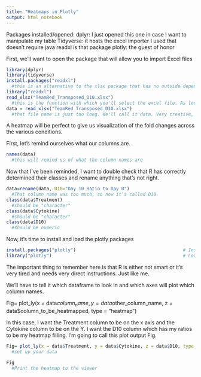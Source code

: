 ```yaml
---
title: "Heatmaps in Plotly"
output: html_notebook
---
```

Packages installed/opened:
  dplyr: I just opened this one in case I want to manipulate my table
  Tidyverse: it hosts the excel importer I used that doesn't require java
    readxl is that package
  plotly: the guest of honor
  


First, we'll want to open the package that will allow you to import Excel files
```r
library(dplyr)
library(tidyverse)
install.packages("readxl")
  #this is an alternative to the xlsx package that has no outside dependencies such as JAVA
library("readxl")
read_xlsx("TeamRed_Transposed_D10.xlsx")
  #this is the function with which you'll select the excel file. As long as it is in your working director, it will find it.
data = read_xlsx("TeamRed_Transposed_D10.xlsx")
  #that file name is just too long. We'll call it data. Very creative, I know.
```
 A heatmap will be perfect to give us visualization of the fold changes across the various conditions.

First, let's remind ourselves what our columns are.
```r
names(data) 
  #this will remind us of what the column names are

```
Now that I've been reminded, I want to double check that R has correctly determined their classes and rename anything that's not right.
```r
data=rename(data, D10="Day 10 Ratio to Day 0")
  #That column name was too much, so now it's called D10
class(data$Treatment)
  #should be "character"
class(data$Cytokine)
  #should be "character"
class(data$D10)
  #should be numeric


```

Now, it's time to install and load the plotly packages
```r
install.packages("plotly")                                        # Install plotly package
library("plotly")                                                 # Load plotly package

```
The important thing to remember here is that R is either not smart or it's very tired and needs very direct instructions. Just like me. 

We'll have to tell it which dataframe to look in and which axes will plot which column names.

Fig= plot_ly(x = data$column_name, y = data$other_column_name, z = data$column_to_be_heatmapped, type = "heatmap")

In this case, I want the Treatment column to be on the x axis and the Cytokine column to be on the Y. I want the D10 column which has my ratios to be my heatmap filling.
I'm going to call this plot output Fig.
```r
Fig= plot_ly(x = data$Treatment, y = data$Cytokine, z = data$D10, type = "heatmap")
  #set up your data
  
Fig
  #Print the heatmap to the viewer
```


